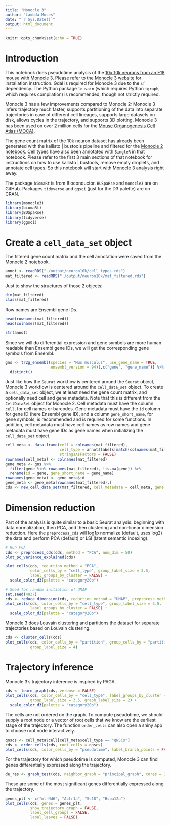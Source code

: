 ```yaml
---
title: "Monocle 3"
author: "Lambda Moses"
date: "`r Sys.Date()`"
output: html_document
---
```


```r
knitr::opts_chunk$set(echo = TRUE)
```

# Introduction
This notebook does pseudotime analysis of the [10x 10k neurons from an E18 mouse](https://support.10xgenomics.com/single-cell-gene-expression/datasets/3.0.0/neuron_10k_v3) with [Monocle 3](https://cole-trapnell-lab.github.io/monocle3/). Please refer to the [Monocle 3 website](https://cole-trapnell-lab.github.io/monocle3/monocle3_docs/#installing-monocle) for installation instruction. Gdal is required for Monocle 3 due to the `sf` dependency. The Python package `louvain` (which requires Python `igraph`, which requires compilation) is recommended, though not strictly required.

Monocle 3 has a few improvements compared to Monocle 2: Monocle 3 infers trajectory much faster, supports partitioning of the data into separate trajectories in case of different cell lineages,  supports large datasets on disk, allows cycles in the trajectory, and supports 3D plotting. Monocle 3 has been used on over 2 million cells for the [Mouse Organogenesis Cell Atlas (MOCA)](https://www.nature.com/articles/s41586-019-0969-x?WT.ec_id=NATURE-201902&sap-outbound-id=3D6B78CB95C498488E0AB2A140F1B7A311607DA1).

The gene count matrix of the 10k neuron dataset has already been generated with the kallisto | bustools pipeline and filtered for the [Monocle 2 notebook](https://bustools.github.io/BUS_notebooks_R/monocle2.html). Cell types have also been annotated with `SingleR` in that notebook. Please refer to the first 3 main sections of that notebook for instructions on how to use kallisto | bustools, remove empty droplets, and annotate cell types. So this notebook will start with Monocle 3 analysis right away.

The package `biomaRt` is from Bioconductor. `BUSpaRse` and `monocle3` are on GitHub. Packages `tidyverse` and `ggsci` (just for the D3 palette) are on CRAN.

```r
library(monocle3)
library(biomaRt)
library(BUSpaRse)
library(tidyverse)
library(ggsci)
```

# Create a `cell_data_set` object
The filtered gene count matrix and the cell annotation were saved from the Monocle 2 notebook.
```r
annot <- readRDS("./output/neuron10k/cell_types.rds")
mat_filtered <- readRDS("./output/neuron10k/mat_filtered.rds")
```

Just to show the structures of those 2 objects:
```r
dim(mat_filtered)
class(mat_filtered)
```

Row names are Ensembl gene IDs.
```r
head(rownames(mat_filtered))
head(colnames(mat_filtered))
```

```r
str(annot)
```

Since we will do differential expression and gene symbols are more human readable than Ensembl gene IDs, we will get the corresponding gene symbols from Ensembl.
```r
gns <- tr2g_ensembl(species = "Mus musculus", use_gene_name = TRUE, 
                    ensembl_version = 94)[,c("gene", "gene_name")] %>% 
  distinct()
```

Just like how the `Seurat` workflow is centered around the `Seurat` object, Monocle 3 workflow is centered around the `cell_data_set` object. To create a `cell_data_set` object, we at least need the gene count matrix, and optionally need cell and gene metadata. Note that this is different from the `CellDataSet` object for Monocle 2. Cell metadata must have the column `cell`, for cell names or barcodes. Gene metadata must have the `id` column for gene ID (here Ensembl gene ID), and a column `gene_short_name`, for gene symbols, is recommended and is required for some functions. In addition, cell metadata must have cell names as row names and gene metadata must have gene IDs as gene names when initializing the `cell_data_set` object. 

```r
cell_meta <- data.frame(cell = colnames(mat_filtered),
                        cell_type = annot$labels[match(colnames(mat_filtered), annot$cell.names)],
                        stringsAsFactors = FALSE)
rownames(cell_meta) <- colnames(mat_filtered)
gene_meta <- gns %>% 
  filter(gene %in% rownames(mat_filtered), !is.na(gene)) %>% 
  rename(id = gene, gene_short_name = gene_name)
rownames(gene_meta) <- gene_meta$id
gene_meta <- gene_meta[rownames(mat_filtered),]
cds <- new_cell_data_set(mat_filtered, cell_metadata = cell_meta, gene_metadata = gene_meta)
```

# Dimension reduction
Part of the analysis is quite similar to a basic Seurat analysis: beginning with data normalization, then PCA, and then clustering and non-linear dimension reduction. Here the `preprocess_cds` will log1p normalize (default, uses log2) the data and perform PCA (default) or LSI (latent semantic indexing). 
```r
# Run PCA
cds <- preprocess_cds(cds, method = "PCA", num_dim = 50)
plot_pc_variance_explained(cds)
```

```r
plot_cells(cds, reduction_method = "PCA",
           color_cells_by = "cell_type", group_label_size = 3.5,
           label_groups_by_cluster = FALSE) +
  scale_color_d3(palette = "category20b")
```

```r
# Seed for random initiation of UMAP
set.seed(4837)
cds <- reduce_dimension(cds, reduction_method = "UMAP", preprocess_method = "PCA", init = "random")
plot_cells(cds, color_cells_by = "cell_type", group_label_size = 3.5,
           label_groups_by_cluster = FALSE) +
  scale_color_d3(palette = "category20b")
```

Monocle 3 does Louvain clustering and partitions the dataset for separate trajectories based on Louvain clustering.
```r
cds <- cluster_cells(cds)
plot_cells(cds, color_cells_by = "partition", group_cells_by = "partition",
           group_label_size = 4)
```

# Trajectory inference
Monocle 3's trajectory inference is inspired by PAGA.
```r
cds <- learn_graph(cds, verbose = FALSE)
plot_cells(cds, color_cells_by = "cell_type", label_groups_by_cluster = FALSE,
           group_label_size = 3.5, graph_label_size = 2) +
  scale_color_d3(palette = "category20b")
```

The cells are not ordered on the graph. To compute pseudotime, we should supply a root node or a vector of root cells that we know are the earliest stage of the trajectory. The function `order_cells` can also open a shiny app to choose root node interactively. 
```r
qnscs <- cell_meta$cell[cell_meta$cell_type == "qNSCs"]
cds <- order_cells(cds, root_cells = qnscs)
plot_cells(cds, color_cells_by = "pseudotime", label_branch_points = FALSE, label_leaves = FALSE, label_roots = FALSE)
```

For the trajectory for which pseudotime is computed, Monocle 3 can find genes differentially expressed along the trajectory.
```r
de_res <- graph_test(cds, neighbor_graph = "principal_graph", cores = 3)
```

These are some of the most significant genes differentially expressed along the trajectory.
```r
genes_plt <- c("mt-Nd6", "Actr1a", "Ss18", "Hspa12a")
plot_cells(cds, genes = genes_plt,
           show_trajectory_graph = FALSE,
           label_cell_groups = FALSE,
           label_leaves = FALSE)
```
